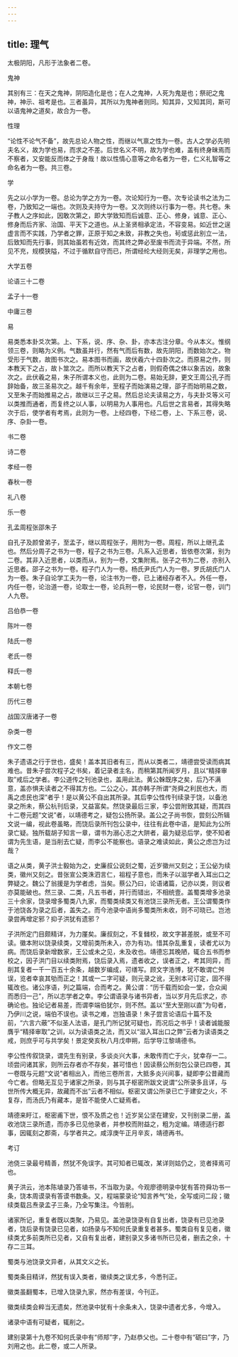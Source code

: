 ```yaml
---
---
---
```

title: 理气
---







太极阴阳，凡形于法象者二卷。





鬼神





其别有三：在天之鬼神，阴阳造化是也；在人之鬼神，人死为鬼是也；祭祀之鬼神，神示、祖考是也。三者虽异，其所以为鬼神者则同。知其异，又知其同，斯可以语鬼神之道矣，故合为一卷。





性理





“论性不论气不备”，故先总论人物之性，而继以气禀之性为一卷。古人之学必先明夫名义，故为学也易，而求之不差。后世名义不明，故为学也难，盖有终身昧焉而不察者，又安能反而体之于身哉！故以性情心意等之命名者为一卷，仁义礼智等之命名者为一卷。共三卷。





学





先之以小学为一卷。总论为学之方为一卷。次论知行为一卷。次专论读书之法为二卷，乃致知之一端也。次则及夫持守为一卷。又次则终以行事为一卷。共七卷。朱子教人之序如此，因敢次第之，即大学致知而后诚意、正心、修身，诚意、正心、修身而后齐家、治国、平天下之道也。从上圣贤相承定法，不容变易。如近世之逞虚言而不实践，乃学者之罪，正原于知之未致，非教之失也，茍或惩此别立一法，后致知而先行事，则其始虽若有近效，而其终之弊必至废书而流于异端。不然，所见不充，规模狭隘，不过于循默自守而已，所谓经纶大经则无矣，非理学之用也。





大学五卷

论语三十二卷

孟子十一卷

中庸三卷

易





易类悉本卦爻次第。上、下系，说、序、杂、卦，亦本古注分章。今从本义。惟纲领三卷，则略为义例。气数虽并行，然有气而后有数，故先阴阳，而数始次之。物受形于气数，故图书次之。易本图书而画，故伏羲六十四卦次之。而原易之作，则本教天下之占，故卜筮次之。而所以教天下之占者，则假奇偶之体以象吉凶，故象次之。此伏羲之易，朱子所谓本义也，此则为二卷。易始无辞，更文王周公孔子而辞始备，故三圣易次之。越千有余年，至程子而始演易之理，邵子而始明易之数，又至朱子而始推易之占，故继以三子之易。然后总论夫读易之方，与夫卦爻等义可以类推而通者，而复终之以人事，以明易为人事用也。凡后世之言易者，其得失略次于后，使学者有考焉，此则为一卷。上经四卷，下经二卷，上、下系三卷，说、序、杂卦一卷。





书二卷

诗二卷

孝经一卷

春秋一卷

礼八卷

乐一卷

孔孟周程张邵朱子





自孔子及颜曾弟子，至孟子，继以周程张子，用附为一卷。周程，所以上继孔孟也。然后分周子之书为一卷，程子之书为三卷。凡系入近思者，皆依卷次第，别为二卷。其非入近思者，以类而从，别为一卷，文集附焉。张子之书为二卷，亦别入近思者。邵子之书为一卷。程子门人为一卷。杨氏尹氏门人为一卷。罗氏胡氏门人为一卷。朱子自论学工夫为一卷，论注书为一卷，已上诸经存者不入。外任一卷，内任一卷，论治道一卷，论取士一卷，论兵刑一卷，论民财一卷，论官一卷，训门人九卷。





吕伯恭一卷

陈叶一卷

陆氏一卷

老氏一卷

释氏一卷

本朝七卷

历代三卷

战国汉唐诸子一卷

杂类一卷

作文二卷





朱子遗语之行于世也，盛矣！盖本其旧者有三，而从以类者二，靖德尝受读而病其难也。昔朱子尝次程子之书矣，着记录者主名，而稍第其所闻岁月，且以“精择审取”戒后之学者。李公道传之刊池录也，盖用此法。黄公榦既序之矣，后乃不满意，盖亦惧夫读者之不得其方也。二公之心，其亦韩子所谓“尧舜之利民也大，而禹之虑民也深”者乎！是以黄公不自出其所录。其后李公性传刊续录于饶，以备池录之所未，蔡公杭刊后录，又益富矣。然饶录最后三家，李公尝附致其疑，而其四十二卷元题“文说”者，以靖德考之，疑包公扬所录。盖公之子尚书恢，尝刻公所辑文说一编，视此卷虽略，而饶后录所刊包公录中，往往有此卷中语，是知此为公所录亡疑。独所载胡子知言一章，谓书为溺心志之大阱者，最为疑忌后学，使不知者谓为先生语，是当削去亡疑，而李公不能察也。语录之难读如此，黄公之虑岂为过哉？

语之从类，黄子洪士毅始为之，史廉叔公说刻之蜀，近岁徽州又刻之；王公佖为续类，徽州又刻之。昔张宣公类洙泗言仁，祖程子意也，而朱子以滋学者入耳出口之弊疑之。魏公了翁援是为学者虑，当矣。蔡公乃曰，论语诸篇，记亦以类，则议者亦莫能破也。然三录、二类，凡五书者，并行而错出，不相统壹。盖蜀类增多池录三十余家，饶录增多蜀类八九家，而蜀类续类又有池饶三录所无者。王公谓蜀类作于池饶各为录之后者，盖失之。而今池录中语尚多蜀类所未收，则不可晓已。岂池录尝再增定邪？抑子洪犹有遗邪？

子洪所定门目颇精详，为力厪矣。廉叔刻之，不复雠校，故文字甚差脱，或至不可读。徽本附以饶录续类，又增前类所未入，亦为有功。惜其杂乱重复，读者尤以为病。而饶后录新增数家，王公或未之见，未及收也。靖德忘其晚陋，辄合五书而参校之，因子洪门目以续类附焉，饶后录入焉，遗者收之，误者正之，考其同异，而削其复者一千一百五十余条，越数岁编成，可缮写。顾文字浩博，犹不敢谓亡舛误，览者幸哀其劬而正之！其或一二字可疑，则元录之讹，无别本可订定，固不得辄改也。诸公序语，列之篇端，合而考之。黄公谓：“历千载而如会一堂，合众闻而悉归一己”，所以志学者之幸。李公谓语录与诸书异者，当以岁月先后求之，亦确论也。独论记者易差，而谓李端伯犹尔，则不然。盖以“至大至刚以直”为句者，乃伊川之说，端伯不误也。读书之难，岂独语录！朱子尝言论语后十篇不及前，“六言六蔽”不似圣人法语，是孔门所记犹可疑也，而况后之书乎！读者诚能服膺乎“精择审取”之训，以为读语类之法，而又以“滋入耳出口之弊”云者为读语类之戒，则庶乎可与共学矣！景定癸亥秋八月戊申朔，后学导江黎靖德书。





李公性传叙饶录，谓先生有别录，多谈炎兴大事，未敢传而亡于火，犹幸存一二。顷尝问诸其家，则所云存者亦不存矣，甚可惜也！因读蔡公所刻包公录已四卷，其一卷既与元题“文说”者相出入，而他三卷所言，大抵多炎兴间事，疑即李公昔藏而今亡者。但略无互见于诸家之所录，则与其子枢密所跋文说谓“公所录多且详，与世所传大概无异，故藏而不出”云者不相似。枢密又谓公所录已亡于建安之火，不复存，而汤氏乃有藏本，是皆不能使人亡疑焉者。

靖德来盱江，枢密甫下世，恨不及质之也！近岁吴公坚在建安，又刊别录二册，盖收池饶三录所遗，而亦多已见他录者，并参校而附益之，粗为定编。靖德适行郡事，因辄刻之郡斋，与学者共之。咸淳庚午正月辛亥，靖德再书。





考订





池侥三录最号精善，然犹不免误字。其可知者已辄改，某详则姑仍之，览者择焉可也。

黄子洪云，池本陈埴录乃答埴书，不当取为录。今观廖德明录中犹有答符舜功书一条，饶本周谟录有答谟书数条。又，程端蒙录论“知言养气”处，全写或问二段；徽续类载吕焘录孟子三条，乃全写集注。今皆削。

诸家所记，重复者既以类聚，乃易见。盖池录饶录有自复出者，饶录有已见池录者，饶后录有饶录已见者，如扬录与不知何氏录重复者甚多。蜀类自有复见者，徽续类尤多前类所已见者，又自有复出者，建别录又多诸书所已见者，删去之余，十存二三耳。

蜀类与池饶录文异者，从其文义之长。

蜀类条目精详，然犹有误入类者，徽续类之误尤多，今悉刊正。

徽类虽翻蜀本，已增入饶录九家，然亦有差误，今刊正。

徽类续类会粹当无遗矣，然池录中犹有十余条未入，饶录中遗者尤多，今增入。

诸录中语有可疑者，辄削之。

建别录第十九卷不知何氏录中有“师䢼”字，乃赵恭父也。二十卷中有“砺曰”字，乃刘用之也。此二卷，或二人所录。